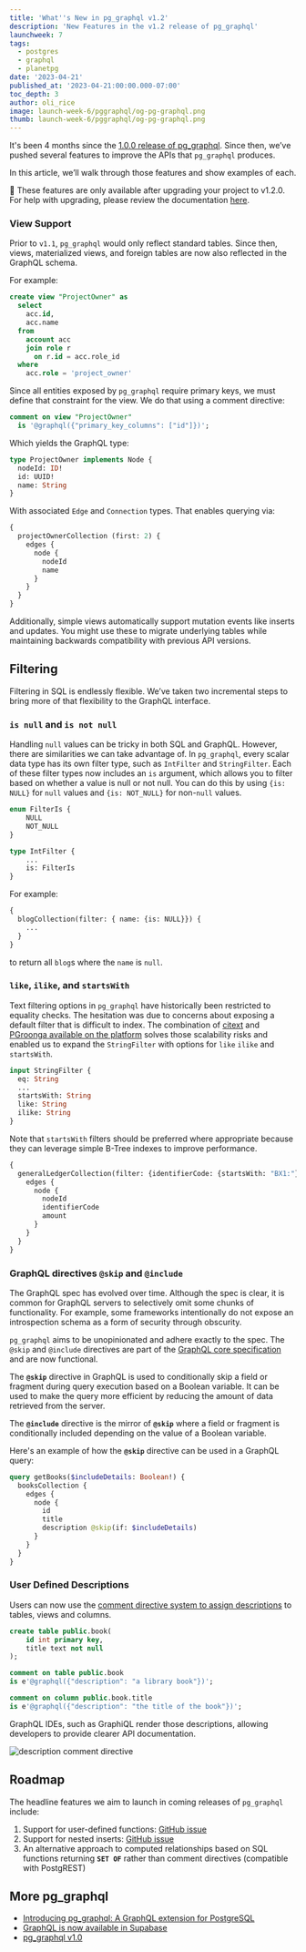 ```yaml
---
title: 'What''s New in pg_graphql v1.2'
description: 'New Features in the v1.2 release of pg_graphql'
launchweek: 7
tags:
  - postgres
  - graphql
  - planetpg
date: '2023-04-21'
published_at: '2023-04-21:00:00.000-07:00'
toc_depth: 3
author: oli_rice
image: launch-week-6/pggraphql/og-pg-graphql.png
thumb: launch-week-6/pggraphql/og-pg-graphql.png
---
```


It's been 4 months since the [1.0.0 release of pg_graphql](https://supabase.com/blog/pg-graphql-v1).
Since then, we’ve pushed several features to improve the APIs that `pg_graphql` produces.

In this article, we’ll walk through those features and show examples of each.

<div className="bg-gray-300 rounded-lg px-6 py-2 italic">

📢 These features are only available after upgrading your project to v1.2.0. For help with upgrading, please review the documentation [here](https://supabase.com/docs/guides/platform/migrating-and-upgrading-projects).

</div>

### View Support

Prior to `v1.1`, `pg_graphql` would only reflect standard tables. Since then, views, materialized views, and foreign tables are now also reflected in the GraphQL schema.

For example:

```sql
create view "ProjectOwner" as
  select
    acc.id,
    acc.name
  from
    account acc
    join role r
      on r.id = acc.role_id
  where
    acc.role = 'project_owner'
```

Since all entities exposed by `pg_graphql` require primary keys, we must define that constraint for the view. We do that using a comment directive:

```sql
comment on view "ProjectOwner"
  is '@graphql({"primary_key_columns": ["id"]})';
```

Which yields the GraphQL type:

```graphql
type ProjectOwner implements Node {
  nodeId: ID!
  id: UUID!
  name: String
}
```

With associated `Edge` and `Connection` types. That enables querying via:

```graphql
{
  projectOwnerCollection (first: 2) {
    edges {
      node {
        nodeId
        name
      }
    }
  }
}
```

Additionally, simple views automatically support mutation events like inserts and updates. You might use these to migrate underlying tables while maintaining backwards compatibility with previous API versions.

## Filtering

Filtering in SQL is endlessly flexible. We’ve taken two incremental steps to bring more of that flexibility to the GraphQL interface.

### `is null` and `is not null`

Handling `null` values can be tricky in both SQL and GraphQL. However, there are similarities we can take advantage of.
In `pg_graphql`, every scalar data type has its own filter type, such as `IntFilter` and `StringFilter`.
Each of these filter types now includes an `is` argument, which allows you to filter based on whether a value is null or not null.
You can do this by using `{is: NULL}` for `null` values and `{is: NOT_NULL}` for non-`null` values.

```graphql
enum FilterIs {
    NULL
    NOT_NULL
}

type IntFilter {
    ...
    is: FilterIs
}
```

For example:

```graphql
{
  blogCollection(filter: { name: {is: NULL}}) {
    ...
  }
}
```

to return all `blog`s where the `name` is `null`.

### **`like`**, **`ilike`**, and **`startsWith`**

Text filtering options in `pg_graphql` have historically been restricted to equality checks. The hesitation was due to concerns about exposing a default filter that is difficult to index. The combination of [citext](https://www.postgresql.org/docs/current/citext.html) and [PGroonga available on the platform](https://supabase.com/docs/guides/database/extensions/pgroonga) solves those scalability risks and enabled us to expand the `StringFilter` with options for `like` `ilike` and `startsWith`.

```graphql
input StringFilter {
  eq: String
  ...
  startsWith: String
  like: String
  ilike: String
}
```

Note that `startsWith` filters should be preferred where appropriate because they can leverage simple B-Tree indexes to improve performance.

```graphql
{
  generalLedgerCollection(filter: {identifierCode: {startsWith: "BX1:"}}) {
    edges {
      node {
        nodeId
        identifierCode
        amount
      }
    }
  }
}
```

### GraphQL directives `@skip` and `@include`

The GraphQL spec has evolved over time. Although the spec is clear, it is common for GraphQL servers to selectively omit some chunks of functionality. For example, some frameworks intentionally do not expose an introspection schema as a form of security through obscurity.

`pg_graphql` aims to be unopinionated and adhere exactly to the spec. The `@skip` and `@include` directives are part of the [GraphQL core specification](https://spec.graphql.org/October2021/#sec--skip) and are now functional.

The **`@skip`** directive in GraphQL is used to conditionally skip a field or fragment during query execution based on a Boolean variable. It can be used to make the query more efficient by reducing the amount of data retrieved from the server.

The **`@include`** directive is the mirror of **`@skip`** where a field or fragment is conditionally included depending on the value of a Boolean variable.

Here's an example of how the **`@skip`** directive can be used in a GraphQL query:

```graphql
query getBooks($includeDetails: Boolean!) {
  booksCollection {
    edges {
      node {
        id
        title
        description @skip(if: $includeDetails)
      }
    }
  }
}
```

### User Defined Descriptions

Users can now use the [comment directive system to assign descriptions](https://supabase.github.io/pg_graphql/configuration/#description) to tables, views and columns.

```sql
create table public.book(
    id int primary key,
    title text not null
);

comment on table public.book
is e'@graphql({"description": "a library book"})';

comment on column public.book.title
is e'@graphql({"description": "the title of the book"})';
```

GraphQL IDEs, such as GraphiQL render those descriptions, allowing developers to provide clearer API documentation.

<Img
  src="/images/blog/2023-04-19-pg_graphql-v1_2/description_directive.png"
  wide={false}
  alt="description comment directive"
/>

## Roadmap

The headline features we aim to launch in coming releases of `pg_graphql` include:

1. Support for user-defined functions: [GitHub issue](https://github.com/supabase/pg_graphql/issues/222)
2. Support for nested inserts: [GitHub issue](https://github.com/supabase/pg_graphql/issues/294)
3. An alternative approach to computed relationships based on SQL functions returning **`SET OF`** rather than comment directives (compatible with PostgREST)

## More pg_graphql

- [Introducing pg_graphql: A GraphQL extension for PostgreSQL](https://supabase.com/blog/pg-graphql)
- [GraphQL is now available in Supabase](https://supabase.com/blog/graphql-now-available)
- [pg_graphql v1.0](https://supabase.com/blog/pg-graphql-v1)
